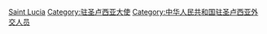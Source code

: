 [[Category:中華人民共和國駐外大使|Saint Lucia]]
[[Category:驻圣卢西亚大使|Category:驻圣卢西亚大使]]
[[Category:中华人民共和国驻圣卢西亚外交人员|Category:中华人民共和国驻圣卢西亚外交人员]]